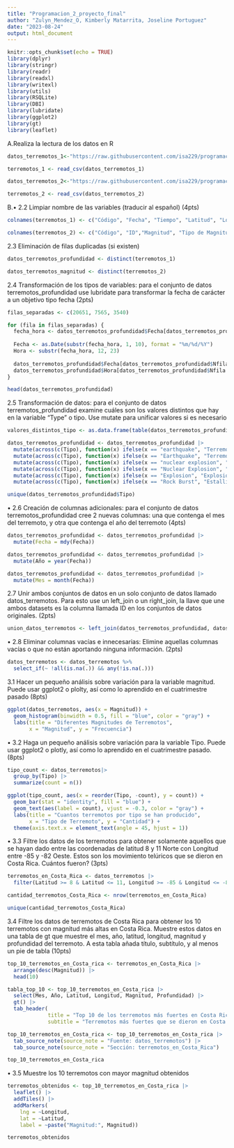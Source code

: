 ```yaml
---
title: "Programacion_2_proyecto_final"
author: "Zulyn_Mendez_O, Kimberly Matarrita, Joseline Portuguez"
date: "2023-08-24"
output: html_document
---
```


```r
knitr::opts_chunk$set(echo = TRUE)
library(dplyr)
library(stringr)
library(readr)
library(readxl) 
library(writexl) 
library(utils)
library(RSQLite) 
library(DBI)
library(lubridate)
library(ggplot2)
library(gt)
library(leaflet)
```

A.Realiza la lectura de los datos en R
```r
datos_terremotos_1<-"https://raw.githubusercontent.com/isa229/programacion_analisis_datos_ii/main/terremotos_profundidad.csv"
```


```r
terremotos_1 <- read_csv(datos_terremotos_1)
```

```r
datos_terremotos_2<-"https://raw.githubusercontent.com/isa229/programacion_analisis_datos_ii/main/terremotos_magnitud.csv"
```

```r
terremotos_2 <- read_csv(datos_terremotos_2)
```

B.• 2.2 Limpiar nombre de las variables (traducir al español) (4pts)

```r
colnames(terremotos_1) <- c("Código", "Fecha", "Tiempo", "Latitud", "Longitud", "Tipo", "Profundidad", "Error de Profundidad", "ID")

```


```r
colnames(terremotos_2) <- c("Código", "ID","Magnitud", "Tipo de Magnitud")
```

2.3 Eliminación de filas duplicadas (si existen)

```r
datos_terremotos_profundidad <- distinct(terremotos_1)
```


```r
datos_terremotos_magnitud <- distinct(terremotos_2)
```


2.4 Transformación de los tipos de variables: para el conjunto de datos terremotos_profundidad use
lubridate para transformar la fecha de carácter a un objetivo tipo fecha (2pts)

```r
filas_separadas <- c(20651, 7565, 3540)

for (fila in filas_separadas) {
  fecha_hora <- datos_terremotos_profundidad$Fecha[datos_terremotos_profundidad$Nfila == fila]
  
  Fecha <- as.Date(substr(fecha_hora, 1, 10), format = "%m/%d/%Y")
  Hora <- substr(fecha_hora, 12, 23)
  
  datos_terremotos_profundidad$Fecha[datos_terremotos_profundidad$Nfila == fila] <- Fecha
  datos_terremotos_profundidad$Hora[datos_terremotos_profundidad$Nfila == fila] <- Hora
}
```


```r
head(datos_terremotos_profundidad)
```

2.5 Transformación de datos: para el conjunto de datos terremotos_profundidad examine cuáles son los valores distintos que hay en la variable "Type" o tipo. Use mutate para unificar valores si es necesario 

```r
valores_distintos_tipo <- as.data.frame(table(datos_terremotos_profundidad$Tipo))
```

```r
datos_terremotos_profundidad <- datos_terremotos_profundidad |>
  mutate(across(c(Tipo), function(x) ifelse(x == "earthquake", "Terremoto", x))) |>
  mutate(across(c(Tipo), function(x) ifelse(x == "Earthquake", "Terremoto", x))) |>
  mutate(across(c(Tipo), function(x) ifelse(x == "nuclear explosion", "Explosión Nuclear", x))) |> 
  mutate(across(c(Tipo), function(x) ifelse(x == "Nuclear Explosion", "Explosión Nuclear", x))) |>
  mutate(across(c(Tipo), function(x) ifelse(x == "Explosion", "Explosión", x))) |>
  mutate(across(c(Tipo), function(x) ifelse(x == "Rock Burst", "Estallido de Roca", x)))
```


```r
unique(datos_terremotos_profundidad$Tipo) 
```

• 2.6 Creación de columnas adicionales: para el conjunto de datos terremotos_profundidad cree 2 nuevas columnas: una que contenga el mes del terremoto, y otra que contenga el año del terremoto (4pts)

```r

datos_terremotos_profundidad <- datos_terremotos_profundidad |> 
  mutate(Fecha = mdy(Fecha))

datos_terremotos_profundidad <- datos_terremotos_profundidad |>                     
  mutate(Año = year(Fecha))

datos_terremotos_profundidad <- datos_terremotos_profundidad |>                              
  mutate(Mes = month(Fecha))
```

2.7 Unir ambos conjuntos de datos en un solo conjunto de datos llamado datos_terremotos. Para esto use un left_join o un right_join, la llave que une ambos datasets es la columna llamada ID en los conjuntos de datos originales. (2pts)

```r
union_datos_terremotos <- left_join(datos_terremotos_profundidad, datos_terremotos_magnitud, by = "ID")
```

• 2.8 Eliminar columnas vacías e innecesarias: Elimine aquellas columnas vacías o que no están aportando ninguna información. (2pts)

```r
datos_terremotos <- datos_terremotos %>%
  select_if(~ !all(is.na(.)) && any(!is.na(.)))
```

 3.1 Hacer un pequeño análisis sobre variación para la variable magnitud. Puede usar ggplot2 o plolty, así como lo aprendido en el cuatrimestre pasado (8pts)

```r
ggplot(datos_terremotos, aes(x = Magnitud)) +
  geom_histogram(binwidth = 0.5, fill = "blue", color = "gray") +
  labs(title = "Diferentes Magnitudes de Terremotos",
       x = "Magnitud", y = "Frecuencia")
```

• 3.2 Haga un pequeño análisis sobre variación para la variable Tipo. Puede usar ggplot2 o plotly, así como lo aprendido en el cuatrimestre pasado. (8pts)

```r
tipo_count <- datos_terremotos|>
  group_by(Tipo) |>
  summarize(count = n())

ggplot(tipo_count, aes(x = reorder(Tipo, -count), y = count)) +
  geom_bar(stat = "identity", fill = "blue") +
  geom_text(aes(label = count), vjust = -0.3, color = "gray") +
  labs(title = "Cuantos terremotos por tipo se han producido",
       x = "Tipo de Terremoto", y = "Cantidad") +
  theme(axis.text.x = element_text(angle = 45, hjust = 1))
```

• 3.3 Filtre los datos de los terremotos para obtener solamente aquellos que se hayan dado entre las coordenadas de latitud 8 y 11 Norte con Longitud entre -85 y -82 Oeste. Estos son los movimiento telúricos que se dieron en Costa Rica. Cuántos fueron? (3pts)

```r
terremotos_en_Costa_Rica <- datos_terremotos |>
  filter(Latitud >= 8 & Latitud <= 11, Longitud >= -85 & Longitud <= -82)

cantidad_terremotos_Costa_Rica <- nrow(terremotos_en_Costa_Rica)

unique(cantidad_terremotos_Costa_Rica)
```

 3.4 Filtre los datos de terremotos de Costa Rica para obtener los 10 terremotos con magnitud más altas en Costa Rica. Muestre estos datos en una tabla de gt que muestre el mes, año, latitud, longitud, magnitud y profundidad del terremoto. A esta tabla añada título, subtítulo, y al menos un pie de tabla (10pts)

```r
top_10_terremotos_en_Costa_rica <- terremotos_en_Costa_Rica |>
  arrange(desc(Magnitud)) |>
  head(10)

tabla_top_10 <- top_10_terremotos_en_Costa_rica |>
  select(Mes, Año, Latitud, Longitud, Magnitud, Profundidad) |>
  gt() |>
  tab_header(
             title = "Top 10 de los terremotos más fuertes en Costa Rica",
             subtitle = "Terremotos más fuertes que se dieron en Costa Rica")

top_10_terremotos_en_Costa_rica <- top_10_terremotos_en_Costa_rica |> 
  tab_source_note(source_note = "Fuente: datos_terremotos") |> 
  tab_source_note(source_note = "Sección: terremotos_en_Costa_Rica")
```

```r
top_10_terremotos_en_Costa_rica
```


• 3.5 Muestre los 10 terremotos con mayor magnitud obtenidos


```r
terremotos_obtenidos <- top_10_terremotos_en_Costa_rica |>
  leaflet() |>
  addTiles() |>
  addMarkers(
    lng = ~Longitud,
    lat = ~Latitud,
    label = ~paste("Magnitud:", Magnitud))

terremotos_obtenidos
```